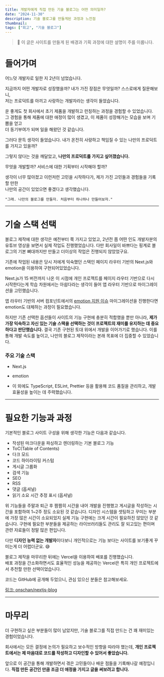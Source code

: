 ```yaml
---
title: 개발자에게 직접 만든 기술 블로그는 어떤 의미일까?
date: "2024-11-30"
description: 기술 블로그를 만들게된 과정과 느낀점
thumbnail: 
tags: ["회고", "기술 블로그"]
---
```


> 📍 이 글은 사이트를 만들게 된 배경과 기획 과정에 대한 설명이 주를 이룹니다.

# 들어가며 

어느덧 개발자로 일한 지 2년이 넘었습니다.

지금까지 어떤 개발자로 성장했을까? 내가 가진 장점은 무엇일까? 스스로에게 질문해보니,  
저는 프로덕트를 아끼고 사랑하는 개발자라는 생각이 들었습니다.

운 좋게도 첫 회사에서 초기 제품을 개발하고 런칭하는 과정을 경험할 수 있었습니다.  
그 경험을 통해 제품에 대한 애정이 많이 생겼고, 이 제품이 성장해가는 모습을 보며 기쁨을 얻고  
더 동기부여가 되며 일을 해왔던 것 같습니다.

그러다 문득 생각이 들었습니다. 내가 온전히 사랑하고 책임질 수 있는 나만의 프로덕트를 가지고 있을까?  

그렇지 않다는 것을 깨달았고, **나만의 프로덕트를 가지고 싶어졌습니다.**  

무엇을 개발할까? 서비스에 대한 기획부터 시작해야 할까?

생각이 너무 많아졌고 이런저런 고민을 시작하다가, 제가 가진 고민들과 경험들을 기록할 만한  
나만의 공간이 있었으면 좋겠다고 생각했습니다.

`"그래. 나만의 블로그를 만들자. 처음부터 하나하나 만들어보자."`

---

# 기술 스택 선택

블로그 제작에 대한 생각은 예전부터 쭉 가지고 있었고, 2년전 쯤 어떤 인도 개발자분의 유튜브 영상을 보면서 실제 작업도 진행했었습니다. 다만 회사일이 바쁘다는 핑계로 블로그의 기본 뼈대까지만 만들고 더이상의 작업은 진행되지 않았었구요.

기존에 작업된 내용은 당시 저에게 익숙했던 스택인 페이지 라우터 기반의 Next.js와 emotion을 이용하여 구현되어있었습니다.

Next.js가 15 버전까지 나온 이 시점에 개인 프로젝트를 페이지 라우터 기반으로 다시 시작한다는게 학습 차원에서는 아쉽다라는 생각이 들어 앱 라우터 기반으로 마이그레이션을 고민했습니다.

앱 라우터 기반의 서버 컴포넌트에서의 [emotion 지원 이슈](https://nextjs.org/docs/app/building-your-application/styling/css-in-js) 마이그레이션을 진행한다면 emotion도 대체하는 과정이 필요했습니다. 

하지만 기존 선택한 옵션들이 사이트의 기능 구현에 충분히 적합했을 뿐만 아니라, **제가 가장 익숙하고 자신 있는 기술 스택을 선택하는 것이 프로젝트의 재미를 유지하는 데 중요하다고 판단했습니다.**
결국 기존 구현된 토대 위에서 개발을 이어가기로 했습니다. 이를 통해 개발 속도를 높이고, 나만의 블로그 제작이라는 본래 목표에 더 집중할 수 있었습니다.

### 주요 기술 스택

- Next.js

- emotion

- 이 외에도 TypeScript, ESLint, Prettier 등을 활용해 코드 품질을 관리하고, 개발 효율성을 높이는 데 주력했습니다.

---

# 필요한 기능과 과정

기본적인 블로그 사이트 구성을 위해 생각한 기능은 다음과 같습니다.

- 작성된 마크다운을 파싱하고 렌더링하는 기본 블로그 기능
- ToC(Table of Contents)
- 다크 모드
- 코드 하이라이팅 커스텀
- 게시글 그룹화
- 검색 기능
- SEO
- RSS
- 댓글 (옵셔널)
- 읽기 소요 시간 추정 표시 (옵셔널)

위 기능들을 주말과 퇴근 후 짬짬히 시간을 내어 개발을 진행했고 게시글을 작성하는 시간을 포함하여 1~2주 정도 소요된 것 같습니다.
디자인 시스템을 셋팅하고 꾸미는 부분에 가장 많은 시간이 소요되었지 실제 기능 구현에는 크게 시간이 필요하진 않았던 것 같습니다.
구현에 필요한 부분들을 제공하는 라이브러리들도 관리도 잘 되고있는 편이며 관련 자료들이 정말 많은 편입니다.

다만 **디자인 능력 없는 개발자**이다보니 개인적으로는 기능 보다는 사이트를 보기좋게 꾸미는게 더 어렵더군요. 😅

블로그 제작을 마무리한 뒤에는 Vercel을 이용하여 배포를 진행했습니다.  
배포 과정을 간소화하면서도 효율적인 성능을 제공하는 Vercel은 특히 개인 프로젝트에서 추천할 만한 선택이었습니다.  

코드는 GitHub에 공개해 두었으니, 관심 있으신 분들은 참고해보세요.

[링크: onschan/nextjs-blog](https://github.com/onschan/nextjs-blog)


---

# 마무리

더 구현하고 싶은 부분들이 많이 남았지만, 기술 블로그를 직접 만드는 건 꽤 재미있는 경험이었습니다.

회사에서는 모든 결정에 논의가 필요하고 보수적인 방향을 따라야 했는데, **개인 프로젝트에서는 제 마음대로 코드를 작성하고 디자인할 수 있어서 좋았습니다.**

앞으로 이 공간을 통해 개발하면서 겪은 고민들이나 배운 점들을 기록해나갈 예정입니다. **직접 만든 공간인 만큼 조금 더 애정을 가지고 글을 써보려고 합니다.**
